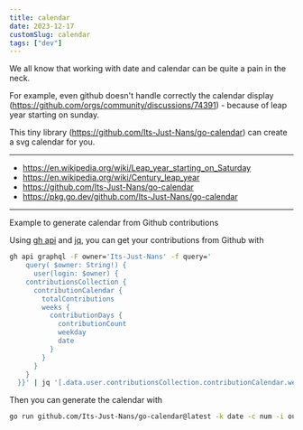 ```yaml
---
title: calendar
date: 2023-12-17
customSlug: calendar
tags: ["dev"]
---
```


We all know that working with date and calendar can be quite a pain in the neck.

For example, even github doesn't handle correctly the calendar display (https://github.com/orgs/community/discussions/74391) - because of leap year starting on sunday.

This tiny library (https://github.com/Its-Just-Nans/go-calendar) can create a svg calendar for you.

---

- https://en.wikipedia.org/wiki/Leap_year_starting_on_Saturday
- https://en.wikipedia.org/wiki/Century_leap_year
- https://github.com/Its-Just-Nans/go-calendar
- https://pkg.go.dev/github.com/Its-Just-Nans/go-calendar

---

Example to generate calendar from Github contributions

Using [gh api](https://cli.github.com/manual/gh) and [jq](https://github.com/jqlang/jq), you can get your contributions from Github with

```sh
gh api graphql -F owner='Its-Just-Nans' -f query='
    query( $owner: String!) {
      user(login: $owner) {
    contributionsCollection {
      contributionCalendar {
        totalContributions
        weeks {
          contributionDays {
            contributionCount
            weekday
            date
          }
        }
      }
    }
  }}' | jq '[.data.user.contributionsCollection.contributionCalendar.weeks | .[].contributionDays |.[] | {date: (.date), num:(.contributionCount)}]' > out.json
```

Then you can generate the calendar with

```sh
go run github.com/Its-Just-Nans/go-calendar@latest -k date -c num -i out.json -o contributions.svg
```
